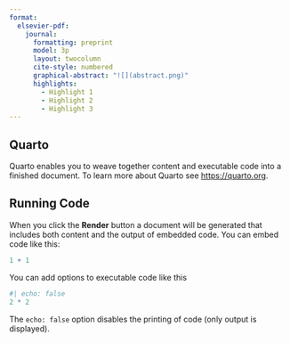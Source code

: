 ```yaml
---
format:
  elsevier-pdf:
    journal:
      formatting: preprint
      model: 3p
      layout: twocolumn
      cite-style: numbered
      graphical-abstract: "![](abstract.png)"
      highlights:
        - Highlight 1
        - Highlight 2 
        - Highlight 3
---
```


## Quarto

Quarto enables you to weave together content and executable code into a finished document. To learn more about Quarto see <https://quarto.org>.

## Running Code

When you click the **Render** button a document will be generated that includes both content and the output of embedded code. You can embed code like this:

```r
1 + 1
```

You can add options to executable code like this

```r
#| echo: false
2 * 2
```

The `echo: false` option disables the printing of code (only output is displayed).
